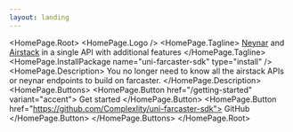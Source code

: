 ```yaml
---
layout: landing
---
```



<HomePage.Root>
  <HomePage.Logo />
  <HomePage.Tagline>
    [Neynar](https://neynar.com/) and [Airstack](https://www.airstack.xyz/) in a
    single API with additional features
  </HomePage.Tagline>
  <HomePage.InstallPackage name="uni-farcaster-sdk" type="install" />
  <HomePage.Description>
    You no longer need to know all the airstack APIs or neynar endpoints to
    build on farcaster.
  </HomePage.Description>
  <HomePage.Buttons>
    <HomePage.Button href="/getting-started" variant="accent">
      Get started
    </HomePage.Button>
    <HomePage.Button href="https://github.com/Complexlity/uni-farcaster-sdk">
      GitHub
    </HomePage.Button>
  </HomePage.Buttons>
</HomePage.Root>
